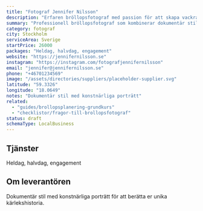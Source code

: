 ```yaml
---
title: "Fotograf Jennifer Nilsson"
description: "Erfaren bröllopsfotograf med passion för att skapa vackra minnen från er stora dag."
summary: "Professionell bröllopsfotograf som kombinerar dokumentär stil med konstnärliga porträtt för att berätta er unika kärlekshistoria."
category: fotograf
city: Stockholm
serviceArea: Sverige
startPrice: 26000
packages: "Heldag, halvdag, engagement"
website: "https://jennifernilsson.se"
instagram: "https://instagram.com/fotografjennifernilsson"
email: "jennifer@jennifernilsson.se"
phone: "+46701234569"
image: "/assets/directories/suppliers/placeholder-supplier.svg"
latitude: "59.3326"
longitude: "18.0649"
notes: "Dokumentär stil med konstnärliga porträtt"
related:
  - "guides/brollopsplanering-grundkurs"
  - "checklistor/fragor-till-brollopsfotograf"
status: draft
schemaType: LocalBusiness
---
```


## Tjänster

Heldag, halvdag, engagement

## Om leverantören

Dokumentär stil med konstnärliga porträtt för att berätta er unika kärlekshistoria.
